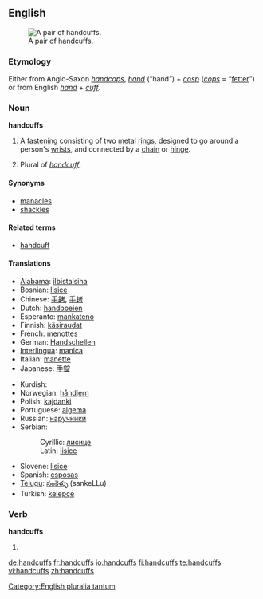 ==English==
{{wikipedia}}
[[Image:Handcuffs01 2003-06-02.jpg|thumb|right|A pair of handcuffs.]]

===Etymology===
Either from Anglo-Saxon ''[[handcops]]'', ''[[hand]]'' (“hand”) + ''[[cosp]]'' (''[[cops]]'' = “[[fetter]]”) or from English ''[[hand]]'' + ''[[cuff]]''.

===Noun===
'''handcuffs'''

# {{plurale tantum}} A [[fastening]] consisting of two [[metal]] [[ring]]s, designed to go around a person's [[wrist]]s, and connected by a [[chain]] or [[hinge]].
# Plural of ''[[handcuff]]''.

====Synonyms====
* [[manacles]]
* [[shackles]]

====Related terms====
* [[handcuff]]

====Translations====
{{trans-top|metal rings for fastening wrists}}
* [[Alabama]]: [[ilbistalsiha]]
* Bosnian: [[lisice#Bosnian|lisice]] {{f|p}}
* Chinese: [[手銬]], [[手铐]]
* Dutch: [[handboeien]]
* Esperanto: [[mankateno]]
* Finnish: [[käsiraudat]] {{p}}
* French: [[menottes]] {{f|p}}
* German: [[Handschellen]] {{f|p}}
* [[Interlingua]]: [[manica]]
* Italian: [[manette]] {{f}}
* Japanese: [[手錠]]
{{trans-mid}}
* Kurdish: {{KUchar|[[که‌له‌پچه‌]]}}
* Norwegian: [[håndjern]] {{n}}
* Polish: [[kajdanki]] {{p}}
* Portuguese: [[algema]] {{m}}
* Russian: [[наручники]]
* Serbian:
*: Cyrillic: [[лисице#Serbian|лисице]] {{f}} {{p}}
*: Latin: [[lisice#Serbian|lisice]] {{f}} {{p}}
* Slovene: [[lisice]] {{f|p}}
* Spanish: [[esposas]] {{f|p}}
* [[Telugu]]:  [[సంకెళ్ళు]] (sankeLLu)
* Turkish: [[kelepçe]]
{{trans-bottom}}

===Verb===
'''handcuffs'''

# {{third-person singular of|[[handcuff]]}}

[[Category:English pluralia tantum]]

[[de:handcuffs]]
[[fr:handcuffs]]
[[io:handcuffs]]
[[fi:handcuffs]]
[[te:handcuffs]]
[[vi:handcuffs]]
[[zh:handcuffs]]